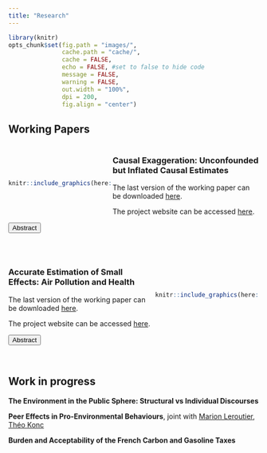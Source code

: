 ```yaml
---
title: "Research"
---
```


```r
library(knitr)
opts_chunk$set(fig.path = "images/",
               cache.path = "cache/",
               cache = FALSE,
               echo = FALSE, #set to false to hide code
               message = FALSE,
               warning = FALSE,
               out.width = "100%",
               dpi = 200,
               fig.align = "center")  
```

<script>
function hide_buttons(abstract) {
    var x = document.getElementById(abstract);
    if (x.style.display === "none") {
        x.style.display = "block";
    } else {
        x.style.display = "none";
    }
}
</script>

## Working Papers


:::: {style="display: flex; align-items: center; justify-content: space-between;"}
::: {.column width="40%"}
```r
knitr::include_graphics(here::here("images/balloon.jpg"))
```
:::

::: {.column width="57%"}
### Causal Exaggeration: Unconfounded but Inflated Causal Estimates

The last version of the working paper can be downloaded [here](https://vincentbagilet.github.io/causal_exaggeration/causal_exaggeration.pdf).

<!-- The previous version of the working paper can be downloaded [here](https://vincentbagilet.github.io/causal_exaggeration/causal_exaggeration_paper.pdf).  -->

The project website can be accessed [here](https://vincentbagilet.github.io/causal_exaggeration/).

:::
::::

<button class="button_link" role="button" onclick="hide_buttons('abstract_causal_exagg')">Abstract</button>
<div id="abstract_causal_exagg" style="display:none;">

```r
abstract_causal_exagg <-
  readr::read_file(
    here::here(
      "..",
      "causal_exaggeration",
      "paper",
      "current_version",
      "abstract",
      "causal_exaggeration_abstract.tex"
    )
  )
```

`r abstract_causal_exagg`

</div> 


<br />

:::: {style="display: flex; align-items: center; justify-content: space-between;"}
::: {.column width="57%"}
### Accurate Estimation of Small Effects: Air Pollution and Health

The last version of the working paper can be downloaded [here](https://vincentbagilet.github.io/inference_pollution/inference_pollution_paper.pdf).

The project website can be accessed [here](https://vincentbagilet.github.io/inference_pollution/).
:::

::: {.column width="40%"}
```r
knitr::include_graphics(here::here("images/illustration_car.png"))
```
:::
::::

<button class="button_link" role="button" onclick="hide_buttons('abstract_inference_pollution')">Abstract</button>
<div id="abstract_inference_pollution" style="display:none;">
This paper identifies tangible design parameters that might lead to inaccurate estimates of relatively small effects. Low statistical power not only makes relatively small effect difficult to detect but resulting published estimates also exaggerate true effect sizes. We first document the existence of this issue in the epidemiology and economics literature of interest. Then, we identify its drivers using real data simulations that replicate most prevailing inference methods. Finally, we argue relevance to many other literatures and propose a principled workflow to evaluate and avoid exaggeration when conducting a non-experimental study.
</div> 

<br />

## Work in progress

**The Environment in the Public Sphere: Structural vs Individual Discourses**

**Peer Effects in Pro-Environmental Behaviours**, joint with [Marion Leroutier](https://marionleroutier.github.io/), [Théo Konc](https://www.pik-potsdam.de/members/theokonc) 

**Burden and Acceptability of the French Carbon and Gasoline Taxes**



